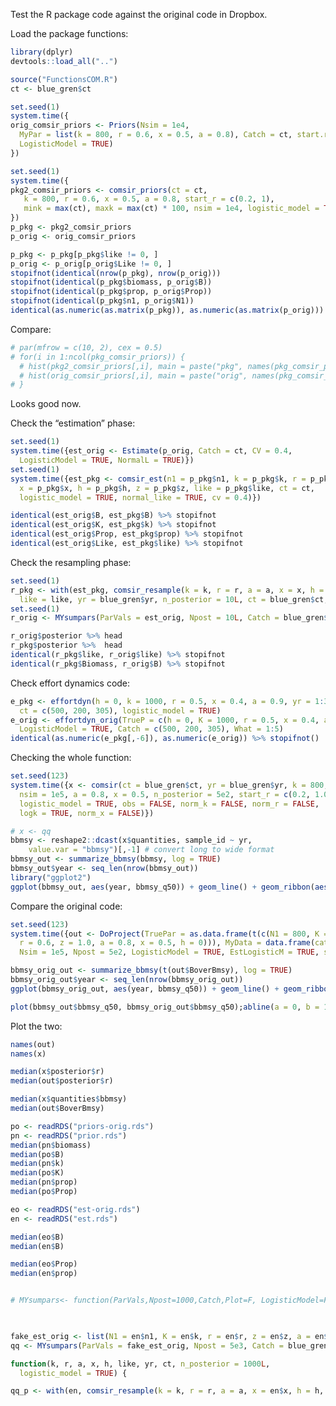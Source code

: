 Test the R package code against the original code in Dropbox.

Load the package functions:

```r
library(dplyr)
devtools::load_all("..")
```


```r
source("FunctionsCOM.R")
ct <- blue_gren$ct

set.seed(1)
system.time({
orig_comsir_priors <- Priors(Nsim = 1e4, 
  MyPar = list(k = 800, r = 0.6, x = 0.5, a = 0.8), Catch = ct, start.r = c(0.2, 1),
  LogisticModel = TRUE)
})

set.seed(1)
system.time({
pkg2_comsir_priors <- comsir_priors(ct = ct,
   k = 800, r = 0.6, x = 0.5, a = 0.8, start_r = c(0.2, 1),
   mink = max(ct), maxk = max(ct) * 100, nsim = 1e4, logistic_model = TRUE)
})
p_pkg <- pkg2_comsir_priors
p_orig <- orig_comsir_priors

p_pkg <- p_pkg[p_pkg$like != 0, ]
p_orig <- p_orig[p_orig$Like != 0, ]
stopifnot(identical(nrow(p_pkg), nrow(p_orig)))
stopifnot(identical(p_pkg$biomass, p_orig$B))
stopifnot(identical(p_pkg$prop, p_orig$Prop))
stopifnot(identical(p_pkg$n1, p_orig$N1))
identical(as.numeric(as.matrix(p_pkg)), as.numeric(as.matrix(p_orig)))
```

Compare:

```r
# par(mfrow = c(10, 2), cex = 0.5)
# for(i in 1:ncol(pkg_comsir_priors)) {
  # hist(pkg2_comsir_priors[,i], main = paste("pkg", names(pkg_comsir_priors)[i]))
  # hist(orig_comsir_priors[,i], main = paste("orig", names(pkg_comsir_priors)[i]))
# }
```

Looks good now.

Check the "estimation" phase:

```r
set.seed(1)
system.time({est_orig <- Estimate(p_orig, Catch = ct, CV = 0.4, 
  LogisticModel = TRUE, NormalL = TRUE)})
set.seed(1)
system.time({est_pkg <- comsir_est(n1 = p_pkg$n1, k = p_pkg$k, r = p_pkg$r, a = p_pkg$a, 
  x = p_pkg$x, h = p_pkg$h, z = p_pkg$z, like = p_pkg$like, ct = ct, 
  logistic_model = TRUE, normal_like = TRUE, cv = 0.4)})

identical(est_orig$B, est_pkg$B) %>% stopifnot
identical(est_orig$K, est_pkg$k) %>% stopifnot
identical(est_orig$Prop, est_pkg$prop) %>% stopifnot
identical(est_orig$Like, est_pkg$like) %>% stopifnot
```

Check the resampling phase:

```r
set.seed(1)
r_pkg <- with(est_pkg, comsir_resample(k = k, r = r, a = a, x = x, h = h, 
  like = like, yr = blue_gren$yr, n_posterior = 10L, ct = blue_gren$ct, logistic_model = TRUE))
set.seed(1)
r_orig <- MYsumpars(ParVals = est_orig, Npost = 10L, Catch = blue_gren$ct, LogisticModel = TRUE)

r_orig$posterior %>% head
r_pkg$posterior %>%  head
identical(r_pkg$like, r_orig$like) %>% stopifnot
identical(r_pkg$Biomass, r_orig$B) %>% stopifnot
```

Check effort dynamics code:

```r
e_pkg <- effortdyn(h = 0, k = 1000, r = 0.5, x = 0.4, a = 0.9, yr = 1:3, 
  ct = c(500, 200, 305), logistic_model = TRUE)
e_orig <- effortdyn_orig(TrueP = c(h = 0, K = 1000, r = 0.5, x = 0.4, a = 0.9), 
  LogisticModel = TRUE, Catch = c(500, 200, 305), What = 1:5)
identical(as.numeric(e_pkg[,-6]), as.numeric(e_orig)) %>% stopifnot()
```

Checking the whole function:

```r
set.seed(123)
system.time({x <- comsir(ct = blue_gren$ct, yr = blue_gren$yr, k = 800, r = 0.6, 
  nsim = 1e5, a = 0.8, x = 0.5, n_posterior = 5e2, start_r = c(0.2, 1.0), 
  logistic_model = TRUE, obs = FALSE, norm_k = FALSE, norm_r = FALSE, 
  logk = TRUE, norm_x = FALSE)})

# x <- qq
bbmsy <- reshape2::dcast(x$quantities, sample_id ~ yr,
    value.var = "bbmsy")[,-1] # convert long to wide format
bbmsy_out <- summarize_bbmsy(bbmsy, log = TRUE)
bbmsy_out$year <- seq_len(nrow(bbmsy_out))
library("ggplot2")
ggplot(bbmsy_out, aes(year, bbmsy_q50)) + geom_line() + geom_ribbon(aes(ymin = bbmsy_q25, ymax = bbmsy_q75), alpha = 0.2) + geom_hline(yintercept = 1, lty = 2)
```

Compare the original code:

```r
set.seed(123)
system.time({out <- DoProject(TruePar = as.data.frame(t(c(N1 = 800, K = 800, 
  r = 0.6, z = 1.0, a = 0.8, x = 0.5, h = 0))), MyData = data.frame(catch = ct), 
  Nsim = 1e5, Npost = 5e2, LogisticModel = TRUE, EstLogisticM = TRUE, start.r = c(0.2,1.0))})

bbmsy_orig_out <- summarize_bbmsy(t(out$BoverBmsy), log = TRUE)
bbmsy_orig_out$year <- seq_len(nrow(bbmsy_orig_out))
ggplot(bbmsy_orig_out, aes(year, bbmsy_q50)) + geom_line() + geom_ribbon(aes(ymin = bbmsy_q25, ymax = bbmsy_q75), alpha = 0.2) + geom_hline(yintercept = 1, lty = 2)

plot(bbmsy_out$bbmsy_q50, bbmsy_orig_out$bbmsy_q50);abline(a = 0, b = 1)
```

Plot the two:

```r
names(out)
names(x)

median(x$posterior$r)
median(out$posterior$r)

median(x$quantities$bbmsy)
median(out$BoverBmsy)

po <- readRDS("priors-orig.rds")
pn <- readRDS("prior.rds")
median(pn$biomass)
median(po$B)
median(pn$k)
median(po$K)
median(pn$prop)
median(po$Prop)

eo <- readRDS("est-orig.rds")
en <- readRDS("est.rds")

median(eo$B)
median(en$B)

median(eo$Prop)
median(en$prop)


# MYsumpars<- function(ParVals,Npost=1000,Catch,Plot=F, LogisticModel=FALSE)


  
fake_est_orig <- list(N1 = en$n1, K = en$k, r = en$r, z = en$z, a = en$a, x = en$x, h = rep(0, length(length(en$x))), B = en$B, Prop = en$prop, LogLike = en$loglike, Like = en$like)
qq <- MYsumpars(ParVals = fake_est_orig, Npost = 5e3, Catch = blue_gren$ct, LogisticModel = TRUE)

function(k, r, a, x, h, like, yr, ct, n_posterior = 1000L,
  logistic_model = TRUE) {

qq_p <- with(en, comsir_resample(k = k, r = r, a = a, x = en$x, h = h, like = en$like, yr = blue_gren$yr, ct = blue_gren$ct, n_posterior = 5e3))

```

